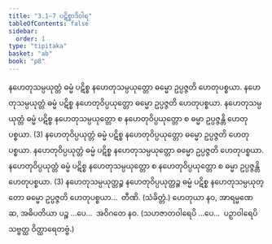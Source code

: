 ```yaml
---
title: "3.1–7 ပဋိစ္စာဒိဝါရ"
tableOfContents: false
sidebar:
  order: 1
type: "tipitaka"
basket: "ab"
book: "p8"
---
```



<DynamicBreadcrumb />

<Division number="9" book="p8" e="ch" v="40" p="75">

<Paragraph number="22" book="p8">
နဟေတုသမ္ပယုတ္တံ ဓမ္မံ ပဋိစ္စ နဟေတုသမ္ပယုတ္တော ဓမ္မော ဥပ္ပဇ္ဇတိ ဟေတုပစ္စယာ. နဟေတုသမ္ပယုတ္တံ ဓမ္မံ ပဋိစ္စ နဟေတုဝိပ္ပယုတ္တော ဓမ္မော ဥပ္ပဇ္ဇတိ ဟေတုပစ္စယာ. နဟေတုသမ္ပယုတ္တံ ဓမ္မံ ပဋိစ္စ နဟေတုသမ္ပယုတ္တော စ နဟေတုဝိပ္ပယုတ္တော စ ဓမ္မာ ဥပ္ပဇ္ဇန္တိ ဟေတုပစ္စယာ. (3)
</Paragraph>

<Paragraph number="23" book="p8">
နဟေတုဝိပ္ပယုတ္တံ ဓမ္မံ ပဋိစ္စ နဟေတုဝိပ္ပယုတ္တော ဓမ္မော ဥပ္ပဇ္ဇတိ ဟေတုပစ္စယာ. နဟေတုဝိပ္ပယုတ္တံ ဓမ္မံ ပဋိစ္စ နဟေတုသမ္ပယုတ္တော ဓမ္မော ဥပ္ပဇ္ဇတိ ဟေတုပစ္စယာ. နဟေတုဝိပ္ပယုတ္တံ ဓမ္မံ ပဋိစ္စ နဟေတုသမ္ပယုတ္တော စ နဟေတုဝိပ္ပယုတ္တော စ ဓမ္မာ ဥပ္ပဇ္ဇန္တိ ဟေတုပစ္စယာ. (3)
</Paragraph>

<Paragraph number="24" book="p8">
နဟေတုသမ္ပယုတ္တဉ္စ နဟေတုဝိပ္ပယုတ္တဉ္စ ဓမ္မံ ပဋိစ္စ နဟေတုသမ္ပယုတ္တော ဓမ္မော ဥပ္ပဇ္ဇတိ ဟေတုပစ္စယာ…  တီဏိ. (သံခိတ္တံ.)
</Paragraph>

</Division>
<Division number="10" book="p8" e="ch" v="40" p="76">

<Paragraph number="25" book="p8">
ဟေတုယာ နဝ, အာရမ္မဏေ ဆ, အဓိပတိယာ ပဉ္စ …ပေ…  အဝိဂတေ နဝ. (သဟဇာတဝါရေပိ …ပေ…  ပဉှာဝါရေပိ သဗ္ဗတ္ထ ဝိတ္ထာရေတဗ္ဗံ.)
</Paragraph>
</Division>